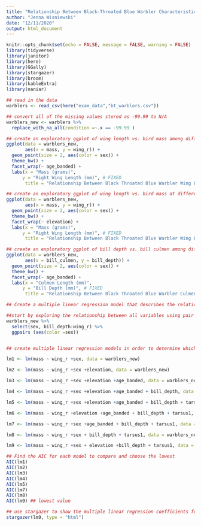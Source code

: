 ```yaml
---
title: "Relationship Between Black-Throated Blue Warbler Characteristics and Mass"
author: "Jenna Wisniewski"
date: "12/11/2020"
output: html_document
---
```


```r
knitr::opts_chunk$set(echo = FALSE, message = FALSE, warning = FALSE)
library(tidyverse)
library(janitor)
library(here)
library(GGally)
library(stargazer)
library(broom)
library(kableExtra)
library(naniar)
```

```r
## read in the data
warblers <- read_csv(here("exam_data","bt_warblers.csv"))

## convert all of the missing values stored as -99.99 to N/A
warblers_new <- warblers %>% 
  replace_with_na_all(condition =~.x == -99.99 )

```

```r
## create an exploratory ggplot of wing length vs. bird mass among different age groups with point color indicating sex and faceted by bird age at capture
ggplot(data = warblers_new, 
       aes(x = mass, y = wing_r)) + 
  geom_point(size = 2, aes(color = sex)) + 
  theme_bw() +
  facet_wrap(~ age_banded) + 
  labs(x = "Mass (grams)",
      y = "Right Wing Length (mm)", # FIXED
       title = "Relationship Between Black Throated Blue Warbler Wing Length and Mass Across Age Groups") 

```
```r
## create an exploratory ggplot of wing length vs. bird mass at different elevation levels with point color indicating sex and faceted by elevation of the sample plot
ggplot(data = warblers_new, 
       aes(x = mass, y = wing_r)) + 
  geom_point(size = 2, aes(color = sex)) + 
  theme_bw() +
  facet_wrap(~ elevation) + 
  labs(x = "Mass (grams)",
      y = "Right Wing Length (mm)", # FIXED
       title = "Relationship Between Black Throated Blue Warbler Wing Length and Mass Across Age Groups") 
```
```r
## create an exploratory ggplot of bill depth vs. bill culmen among different age groups with point color indicating sex and faceted by elevation of the sample plot
ggplot(data = warblers_new, 
       aes(x = bill_culmen, y = bill_depth)) + 
  geom_point(size = 2, aes(color = sex)) + 
  theme_bw() +
  facet_wrap(~ age_banded) + 
  labs(x = "Culmen Length (mm)",
      y = "Bill Depth (mm)", # FIXED
       title = "Relationship Between Black Throated Blue Warbler Culmen Length and Bill Depth Across Age Groups") 
```
```r
## Create a multiple linear regression model that describes the relationship between bird mass and wing length

##start by exploring the relationship between all variables using pair plots in GGally
warblers_new %>% 
  select(sex, bill_depth:wing_r) %>% 
  ggpairs (aes(color =sex))



```
```r
## create multiple linear regression models in order to determine which variables yield the best fit 

lm1 <- lm(mass ~ wing_r +sex, data = warblers_new)

lm2 <- lm(mass ~ wing_r +sex +elevation, data = warblers_new)

lm3 <- lm(mass ~ wing_r +sex +elevation +age_banded, data = warblers_new)

lm4 <- lm(mass ~ wing_r +sex +elevation +age_banded + bill_depth, data = warblers_new)

lm5 <- lm(mass ~ wing_r +sex +elevation +age_banded + bill_depth + tarsus1, data = warblers_new)

lm6 <- lm(mass ~ wing_r +elevation +age_banded + bill_depth + tarsus1, data = warblers_new)

lm7 <- lm(mass ~ wing_r +sex +age_banded + bill_depth + tarsus1, data = warblers_new)

lm8 <- lm(mass ~ wing_r +sex + bill_depth + tarsus1, data = warblers_new)

lm9 <- lm(mass ~ wing_r +sex + elevation +bill_depth + tarsus1, data = warblers_new)

## Find the AIC for each model to compare and choose the lowest
AIC(lm1)
AIC(lm2)
AIC(lm3)
AIC(lm4)
AIC(lm5) 
AIC(lm7)
AIC(lm8)
AIC(lm9) ## lowest value
```

```r
## use stargazer to show the multiple linear regression coefficients for ln9
stargazer(lm9, type = "html")
```

